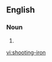 ==English==

===Noun===
{{en-noun}}
# {{alternative spelling of|shooting iron}}

[[vi:shooting-iron]]